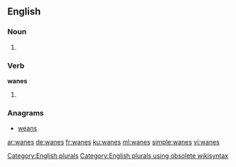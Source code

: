 ==English==

===Noun===
{{head|en}}

# {{plural of|wane}}

===Verb===
'''wanes'''

# {{en-third-person singular of|wane}}

===Anagrams===
* [[weans#English|weans]]

[[Category:English plurals]][[Category:English plurals using obsolete wikisyntax]]

[[ar:wanes]]
[[de:wanes]]
[[fr:wanes]]
[[ku:wanes]]
[[ml:wanes]]
[[simple:wanes]]
[[vi:wanes]]